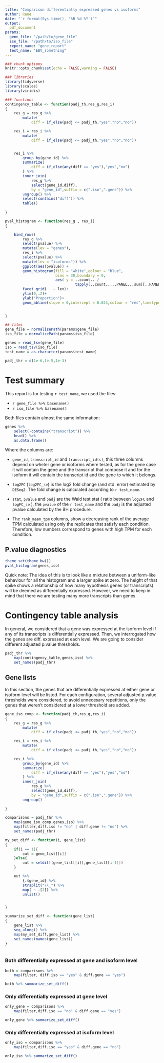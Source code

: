 ```yaml
---
title: "Comparison differentially expressed genes vs isoforms"
author: Rene
date: "`r format(Sys.time(), '%B %d %Y')`"
output:
  pdf_document
params:
  gene_file: "/path/to/gene_file"
  iso_file: "/path/to/iso_file"
  report_name: "gene_report"
  test_name: "EBV_something"
---
```


```r

### chunk options
knitr::opts_chunk$set(echo = FALSE,warning = FALSE)

### libraries
library(tidyverse)
library(scales)
library(viridis)

### functions
contingency_table <- function(padj_th,res_g,res_i)
{
    res_g = res_g %>%
        mutate(
            diff = if_else(padj <= padj_th,"yes","no","no"))

    res_i = res_i %>%
        mutate(
            diff = if_else(padj <= padj_th,"yes","no","no"))


    res_i %>%
        group_by(gene_id) %>%
        summarize(
            diff = if_else(any(diff == "yes"),"yes","no")
        ) %>%
        inner_join(
            res_g %>%
            select(gene_id,diff),
            by = "gene_id",suffix = c(".iso",".gene")) %>%
        ungroup() %>%
        select(contains("diff")) %>%
        table()
           
}

pval_histogram <- function(res_g , res_i)
{

    bind_rows(
        res_g %>%
        select(pvalue) %>%
        mutate(lev = "genes"),
        res_i %>%
        select(pvalue) %>%
        mutate(lev = "isoforms")) %>%
        ggplot(aes(pvalue)) +
        geom_histogram(fill = "white",colour = "blue",
                       bins = 30,boundary = 0,
                       aes( y = ..count.. /
                                tapply(..count..,..PANEL..,sum)[..PANEL..]))+
        facet_grid( . ~ lev)+
        ylim(0,.2)+
        ylab("Proportion")+
        geom_abline(slope = 0,intercept = 0.025,colour = "red",linetype = 2)
    

}    


```

```r

## files 
gene_file = normalizePath(params$gene_file)
iso_file = normalizePath(params$iso_file)

genes = read_tsv(gene_file)
iso = read_tsv(iso_file)
test_name = as.character(params$test_name)

padj_thr = c(1e-6,1e-5,1e-3)

```

# Test summary

This report is for testing `r test_name`, we used the files:

* `r gene_file %>% basename()`
* `r iso_file %>% basename()`

Both files contain almost the same information:

```r

genes %>%
    select(-contains("transcript")) %>%
    head() %>%
    as.data.frame()

```

Where the columns are:

* `gene_id`, `transcript_id` and `transcript_id(s)`, this three
  columns depend on wheter gene or isoforms where tested, as for the
  gene case it will contain the gene and the transcript that compose
  it and for the isoform it will contain the transcript id and the
  gene to which it belongs.

* `log2FC` (`log2FC_se`) is the log2 fold change (and std. error)
estimated by `DESeq2`. The fold change is calculated according to `r
test_name`.

* `stat`, `pvalue` and `padj` are the Wald test stat ( ratio between
  `log2FC` and `logFC_se` ), the `pvalue` of the `r test_name` and the
  `padj` is the adjusted pvalue calculated by the BH procedure.

* The `rank_mean_tpm` columns, show a decreasing rank of the average
  TPM calculated using only the replicates that satisfy each
  condition. Therefore, low numbers correspond to genes with high TPM
  for each condition.

## P.value diagnostics

```r
theme_set(theme_bw())
pval_histogram(genes,iso)

```

Quick note: The idea of this is to look like a mixture between a
uniform-like behaviour for all the histogram and a larger spike at
zero. The height of that spike shows a relationship of how many
hypothesis genes (or transcripts) will be deemed as differentially
expressed. However, we need to keep in mind that there we are testing
many more transcripts than genes.

# Contingency table analysis

In general, we considered that a gene was expressed at the isoform
level if any of its transcripts is differentially expressed. Then, we
interrogated how the genes are diff. expressed at each level. We are
going to consider different adjusted p.value thresholds.

```r

padj_thr %>%
    map(contingency_table,genes,iso) %>%
    set_names(padj_thr)

```

## Gene lists

In this section, the genes that are differentially expressed at either
gene or isoform level will be listed. For each configuration, several
adjusted p.value thresholds were considered, to avoid unnecesary
repetitions, only the genes that weren't considered at a lower
threshold are added.

```r

gene_iso_comp <- function(padj_th,res_g,res_i)
{
    res_g = res_g %>%
        mutate(
            diff = if_else(padj <= padj_th,"yes","no","no"))

    res_i = res_i %>%
        mutate(
            diff = if_else(padj <= padj_th,"yes","no","no"))

    res_i %>%
        group_by(gene_id) %>%
        summarize(
            diff = if_else(any(diff == "yes"),"yes","no")
        ) %>%
        inner_join(
            res_g %>%
            select(gene_id,diff),
            by = "gene_id",suffix = c(".iso",".gene")) %>%
        ungroup() 
           
}

comparisons = padj_thr %>%
    map(gene_iso_comp,genes,iso) %>%
    map(filter,diff.iso != "no" | diff.gene != "no") %>%
    set_names(padj_thr)

my_set_diff <- function(i, gene_list)
{
    if(i == 1){
        out = gene_list[[i]]
    }else{
        out = setdiff(gene_list[[i]],gene_list[[i-1]])
    }

    out %>%
        {.$gene_id} %>%
        strsplit("\\_") %>%
        map( ~ .[2]) %>%
        unlist()


}    

summarize_set_diff <- function(gene_list)
{
    gene_list %>%
    seq_along() %>%
    map(my_set_diff,gene_list) %>%
    set_names(names(gene_list))
}
    
```

### Both differentially expressed at gene and isoform level

```r

both = comparisons %>%
    map(filter, diff.iso == "yes" & diff.gene == "yes")

both %>% summarize_set_diff()

```

### Only differentially expressed at gene level

```r

only_gene = comparisons %>%
    map(filter,diff.iso == "no" & diff.gene == "yes")

only_gene %>% summarize_set_diff()

```

### Only differentially expressed at isoform level

```r

only_iso = comparisons %>%
    map(filter,diff.iso == "yes" & diff.gene == "no")

only_iso %>% summarize_set_diff()

```

